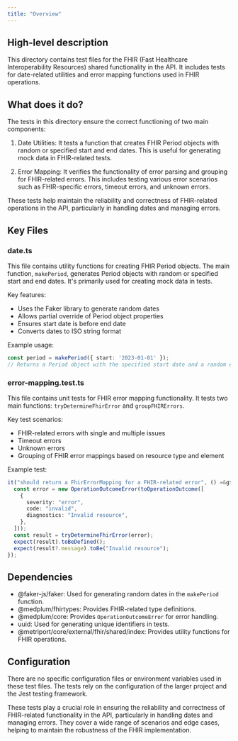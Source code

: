 ```yaml
---
title: "Overview"
---
```


## High-level description
This directory contains test files for the FHIR (Fast Healthcare Interoperability Resources) shared functionality in the API. It includes tests for date-related utilities and error mapping functions used in FHIR operations.

## What does it do?
The tests in this directory ensure the correct functioning of two main components:

1. Date Utilities: It tests a function that creates FHIR Period objects with random or specified start and end dates. This is useful for generating mock data in FHIR-related tests.

2. Error Mapping: It verifies the functionality of error parsing and grouping for FHIR-related errors. This includes testing various error scenarios such as FHIR-specific errors, timeout errors, and unknown errors.

These tests help maintain the reliability and correctness of FHIR-related operations in the API, particularly in handling dates and managing errors.

## Key Files

### date.ts
This file contains utility functions for creating FHIR Period objects. The main function, `makePeriod`, generates Period objects with random or specified start and end dates. It's primarily used for creating mock data in tests.

Key features:
- Uses the Faker library to generate random dates
- Allows partial override of Period object properties
- Ensures start date is before end date
- Converts dates to ISO string format

Example usage:
```typescript
const period = makePeriod({ start: '2023-01-01' });
// Returns a Period object with the specified start date and a random end date
```

### error-mapping.test.ts
This file contains unit tests for FHIR error mapping functionality. It tests two main functions: `tryDetermineFhirError` and `groupFHIRErrors`.

Key test scenarios:
- FHIR-related errors with single and multiple issues
- Timeout errors
- Unknown errors
- Grouping of FHIR error mappings based on resource type and element

Example test:
```typescript
it("should return a FhirErrorMapping for a FHIR-related error", () =&gt; {
  const error = new OperationOutcomeError(toOperationOutcome([
    {
      severity: "error",
      code: "invalid",
      diagnostics: "Invalid resource",
    },
  ]));
  const result = tryDetermineFhirError(error);
  expect(result).toBeDefined();
  expect(result?.message).toBe("Invalid resource");
});
```

## Dependencies
- @faker-js/faker: Used for generating random dates in the `makePeriod` function.
- @medplum/fhirtypes: Provides FHIR-related type definitions.
- @medplum/core: Provides `OperationOutcomeError` for error handling.
- uuid: Used for generating unique identifiers in tests.
- @metriport/core/external/fhir/shared/index: Provides utility functions for FHIR operations.

## Configuration
There are no specific configuration files or environment variables used in these test files. The tests rely on the configuration of the larger project and the Jest testing framework.

These tests play a crucial role in ensuring the reliability and correctness of FHIR-related functionality in the API, particularly in handling dates and managing errors. They cover a wide range of scenarios and edge cases, helping to maintain the robustness of the FHIR implementation.